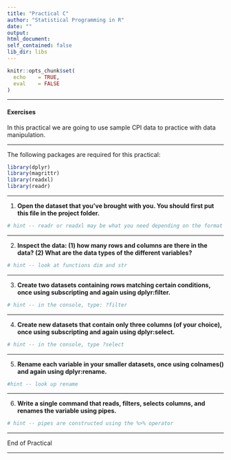```yaml
---
title: "Practical C"
author: "Statistical Programming in R"
date: ""
output: 
html_document:
self_contained: false
lib_dir: libs
---
```



```r
knitr::opts_chunk$set(
  echo    = TRUE,
  eval    = FALSE
)

```

---

#### Exercises
In this practical we are going to use sample CPI data to practice with data manipulation.


---

The following packages are required for this practical:
```r
library(dplyr)
library(magrittr)
library(readxl)
library(readr)
```

---

1. **Open the dataset that you've brought with you. You should first put this file in the project folder.**

```r
# hint -- readr or readxl may be what you need depending on the format
```
---

2. **Inspect the data: (1) how many rows and columns are there in the data? (2) What are the data types of the different variables?**

```r
# hint -- look at functions dim and str 
```
---

3. **Create two datasets containing rows matching certain conditions, once using subscripting and again using dplyr:filter.**

```r
# hint -- in the console, type: ?filter

```
---

4. **Create new datasets that contain only three columns (of your choice), once using subscripting and again using dplyr:select.** 
```r
# hint -- in the console, type ?select
```
---

5. **Rename each variable in your smaller datasets, once using colnames() and again using dplyr:rename.**
```r
#hint -- look up rename
```
---

6. **Write a single command that reads, filters, selects columns, and renames the variable using pipes.**
```r
# hint -- pipes are constructed using the %>% operator
```

---

End of Practical

---
